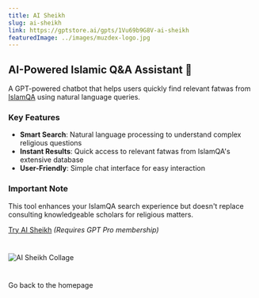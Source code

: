 ```yaml
---
title: AI Sheikh
slug: ai-sheikh
link: https://gptstore.ai/gpts/1Vu69b9G8V-ai-sheikh
featuredImage: ../images/muzdex-logo.jpg
---
```



## AI-Powered Islamic Q&A Assistant 📖

A GPT-powered chatbot that helps users quickly find relevant fatwas from [IslamQA](https://islamqa.info/en) using natural language queries.

### Key Features
- **Smart Search**: Natural language processing to understand complex religious questions
- **Instant Results**: Quick access to relevant fatwas from IslamQA's extensive database
- **User-Friendly**: Simple chat interface for easy interaction

### Important Note
This tool enhances your IslamQA search experience but doesn't replace consulting knowledgeable scholars for religious matters.

[Try AI Sheikh](https://gptstore.ai/gpts/1Vu69b9G8V-ai-sheikh) *(Requires GPT Pro membership)*

#
![AI Sheikh Collage](../images/ai-sheikh-collage.png)
#
 
<Link to="/">Go back to the homepage</Link>
